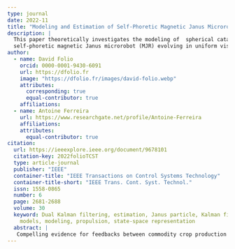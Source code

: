 ```yaml
---
type: journal
date: 2022-11
title: "Modeling and Estimation of Self-Phoretic Magnetic Janus Microrobot With Uncontrollable Inputs"
description: | 
  This paper theoretically investigates the modeling of  spherical catalytic 
  self-phoretic magnetic Janus microrobot (MJR) evolving in uniform viscous flow.
author:
  - name: David Folio
    orcid: 0000-0001-9430-6091
    url: https://dfolio.fr
    image: "https://dfolio.fr/images/david-folio.webp"
    attributes:
      corresponding: true
      equal-contributor: true
    affiliations:
  - name: Antoine Ferreira
    url: https://www.researchgate.net/profile/Antoine-Ferreira
    affiliations:
    attributes:
      equal-contributor: true
citation:
  url: https://ieeexplore.ieee.org/document/9678101
  citation-key: 2022folioTCST
  type: article-journal
  publisher: "IEEE"
  container-title: "IEEE Transactions on Control Systems Technology"
  container-title-short: "IEEE Trans. Cont. Syst. Technol."
  issn: 1558-0865
  number: 6
  page: 2681-2688
  volume: 30
  keyword: Dual Kalman filtering, estimation, Janus particle, Kalman filters, magnetic microrobot, mathematical
    models, modeling, propulsion, state-space representation
  abstract: |      
   Compelling evidence for feedbacks between commodity crop production systems and local ecosystems has led to predictions that biodiversity loss could threaten food security. However, for this to happen agricultural production systems must both impact and depend on the same components of biodiversity. Here, we review the evidence for and against the simultaneous impacts and dependencies of eight important commodity crops on biodiversity. We evaluate the risk that pollination, pest control or biodiversity-mediated soil health maintenance services are at risk from local biodiversity loss. We find that for key species groups such as ants, bees and birds, the production of commodities including coffee, cocoa and soya bean is indeed likely to be at risk from local biodiversity loss. However, we also identify several combinations of commodity, ecosystem service and component of biodiversity that are unlikely to lead to reinforcing feedbacks and lose–lose outcomes for biodiversity and agriculture. Furthermore, there are significant gaps in the evidence both for and against a mutualism between biodiversity and agricultural commodity production, highlighting the need for more evaluation of the importance of specific biodiversity groups to agricultural systems globally.
---
```

